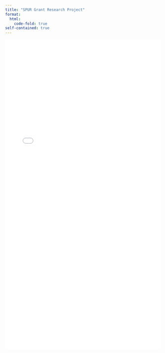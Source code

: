 ```yaml
---
title: "SPUR Grant Research Project"
format:
  html:
    code-fold: true
self-contained: true
---
```


::: column-page-inset-right
<!-- Embed the PDF full-width using <iframe> -->

<iframe 
  src="www/Zoe_Fairlie_SPUR_Presentation.pdf" 
  width="100%" 
  height="1000px" 
  style="border: none;" 
  title="SPUR Presentation">

</iframe>
:::

